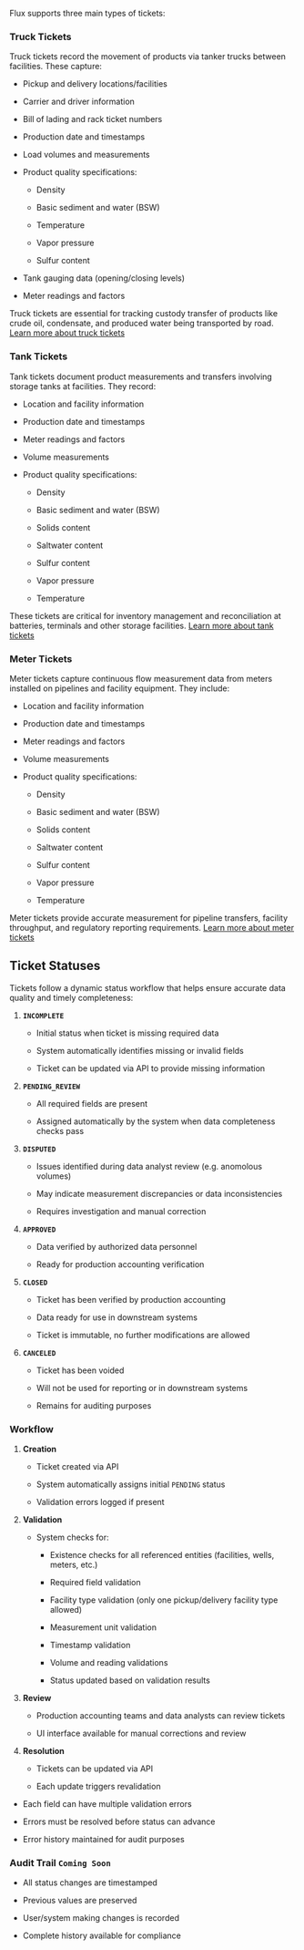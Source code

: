 Flux supports three main types of tickets:

### Truck Tickets

Truck tickets record the movement of products via tanker trucks between facilities. These capture:

* Pickup and delivery locations/facilities

* Carrier and driver information

* Bill of lading and rack ticket numbers

* Production date and timestamps

* Load volumes and measurements

* Product quality specifications:

  * Density

  * Basic sediment and water (BSW)

  * Temperature

  * Vapor pressure

  * Sulfur content

* Tank gauging data (opening/closing levels)

* Meter readings and factors

Truck tickets are essential for tracking custody transfer of products like crude oil, condensate, and produced water being transported by road. [Learn more about truck tickets](/tickets/truck)

### Tank Tickets

Tank tickets document product measurements and transfers involving storage tanks at facilities. They record:

* Location and facility information

* Production date and timestamps

* Meter readings and factors

* Volume measurements

* Product quality specifications:

  * Density

  * Basic sediment and water (BSW)

  * Solids content

  * Saltwater content

  * Sulfur content

  * Vapor pressure

  * Temperature

These tickets are critical for inventory management and reconciliation at batteries, terminals and other storage facilities. [Learn more about tank tickets](/tickets/tank)

### Meter Tickets

Meter tickets capture continuous flow measurement data from meters installed on pipelines and facility equipment. They include:

* Location and facility information

* Production date and timestamps

* Meter readings and factors

* Volume measurements

* Product quality specifications:

  * Density

  * Basic sediment and water (BSW)

  * Solids content

  * Saltwater content

  * Sulfur content

  * Vapor pressure

  * Temperature

Meter tickets provide accurate measurement for pipeline transfers, facility throughput, and regulatory reporting requirements. [Learn more about meter tickets](/tickets/meter)

## Ticket Statuses

Tickets follow a dynamic status workflow that helps ensure accurate data quality and timely completeness:

1. **`INCOMPLETE`**

   * Initial status when ticket is missing required data

   * System automatically identifies missing or invalid fields

   * Ticket can be updated via API to provide missing information

2. **`PENDING_REVIEW`**

   * All required fields are present

   * Assigned automatically by the system when data completeness checks pass

3. **`DISPUTED`**

   * Issues identified during data analyst review (e.g. anomolous volumes)

   * May indicate measurement discrepancies or data inconsistencies

   * Requires investigation and manual correction

4. **`APPROVED`**

   * Data verified by authorized data personnel

   * Ready for production accounting verification

5. **`CLOSED`**

   * Ticket has been verified by production accounting

   * Data ready for use in downstream systems

   * Ticket is immutable, no further modifications are allowed

6. **`CANCELED`**

   * Ticket has been voided

   * Will not be used for reporting or in downstream systems

   * Remains for auditing purposes

### Workflow

1. **Creation**

   * Ticket created via API

   * System automatically assigns initial `PENDING` status

   * Validation errors logged if present

2. **Validation**

   * System checks for:
   
      * Existence checks for all referenced entities (facilities, wells, meters, etc.)
      
      * Required field validation
      
      * Facility type validation (only one pickup/delivery facility type allowed)
      
      * Measurement unit validation
      
      * Timestamp validation
      
      * Volume and reading validations
  
     * Status updated based on validation results

3. **Review**

   * Production accounting teams and data analysts can review tickets

   * UI interface available for manual corrections and review

4. **Resolution**

   * Tickets can be updated via API

   * Each update triggers revalidation


* Each field can have multiple validation errors

* Errors must be resolved before status can advance

* Error history maintained for audit purposes

### Audit Trail `Coming Soon`

* All status changes are timestamped

* Previous values are preserved

* User/system making changes is recorded

* Complete history available for compliance